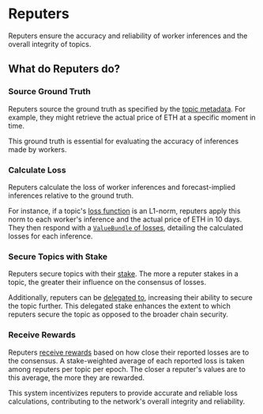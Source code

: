 # Reputers

Reputers ensure the accuracy and reliability of worker inferences and the overall integrity of topics. 

## What do Reputers do?

### Source Ground Truth

Reputers source the ground truth as specified by the [topic metadata](/devs/topic-creators/how-to-create-topic#creating-your-first-topic). 
For example, they might retrieve the actual price of ETH at a specific moment in time. 

This ground truth is essential for evaluating the accuracy of inferences made by workers.

### Calculate Loss

Reputers calculate the loss of worker inferences and forecast-implied inferences relative to the ground truth. 

For instance, if a topic's [loss function](/devs/topic-creators/create-deploy-loss-calculation-function) is an L1-norm, reputers apply this norm to each worker's inference and the actual price of ETH in 10 days. 
They then respond with a [`ValueBundle` of losses](https://github.com/allora-network/allora-chain/blob/1d56c50c8d0f43446d770cf387dbd43bb3613e8c/x/emissions/proto/emissions/v1/reputer.proto#L28), detailing the calculated losses for each inference.

### Secure Topics with Stake

Reputers secure topics with their [stake](/devs/reputers/set-and-adjust-stake). The more a reputer stakes in a topic, the greater their influence on the consensus of losses. 

Additionally, reputers can be [delegated to](/devs/reference/allorad#delegate-stake-to-a-reputer-for-a-topic), increasing their ability to secure the topic further. This delegated stake enhances the extent to which reputers secure the topic 
as opposed to the broader chain security.

### Receive Rewards

Reputers [receive rewards](/home/layers/consensus/reputers) based on how close their reported losses are to the consensus. A stake-weighted average of each reported loss is taken among reputers per topic per epoch. The closer a reputer's values are to this average, the more they are rewarded. 

This system incentivizes reputers to provide accurate and reliable loss calculations, contributing to the network's overall integrity and reliability.